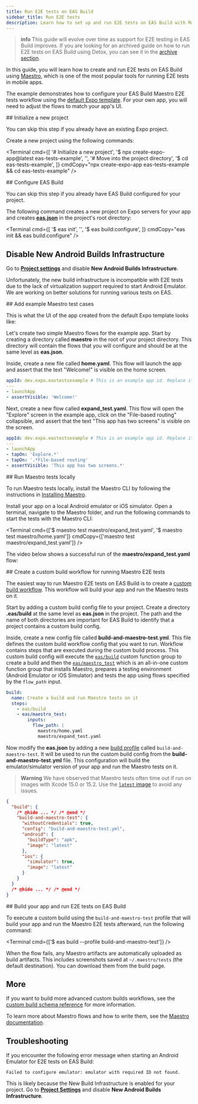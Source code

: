 ```yaml
---
title: Run E2E tests on EAS Build
sidebar_title: Run E2E tests
description: Learn how to set up and run E2E tests on EAS Build with Maestro.
---
```



> **info** This guide will evolve over time as support for E2E testing in EAS Build improves. If you are looking for an archived guide on how to run E2E tests on EAS Build using Detox, you can see it in the [archive section](/archive/e2e-tests/).

In this guide, you will learn how to create and run E2E tests on EAS Build using [Maestro](https://maestro.mobile.dev/), which is one of the most popular tools for running E2E tests in mobile apps.

The example demonstrates how to configure your EAS Build Maestro E2E tests workflow using the [default Expo template](/more/create-expo/#--template). For your own app, you will need to adjust the flows to match your app's UI.

<VideoBoxLink videoId="-o-bfIRrg9U" title="Watch: How to run E2E tests on EAS Build" />

<Step label="1">
## Initialize a new project

You can skip this step if you already have an existing Expo project.

Create a new project using the following commands:

<Terminal
  cmd={[
    '# Initialize a new project',
    '$ npx create-expo-app@latest eas-tests-example',
    '',
    '# Move into the project directory',
    '$ cd eas-tests-example',
  ]}
  cmdCopy="npx create-expo-app eas-tests-example && cd eas-tests-example"
/>
</Step>

<Step label="2">
## Configure EAS Build

You can skip this step if you already have EAS Build configured for your project.

The following command creates a new project on Expo servers for your app and creates [**eas.json**](/build/eas-json/) in the project's root directory:

<Terminal
  cmd={[
    '$ eas init',
    '',
    '$ eas build:configure',
  ]}
  cmdCopy="eas init && eas build:configure"
/>
</Step>

<Step label="3">

## Disable New Android Builds Infrastructure

Go to [**Project settings**](https://expo.dev/accounts/[account]/projects/[project]/settings) and disable **New Android Builds Infrastructure**.

Unfortunately, the new build infrastructure is incompatible with E2E tests due to the lack of virtualization support required to start Android Emulator. We are working on better solutions for running various tests on EAS.

</Step>

<Step label="4">
## Add example Maestro test cases

This is what the UI of the app created from the default Expo template looks like:

<div style={{ display: 'flex', justifyContent: 'center' }}>
  <ContentSpotlight src="/static/images/eas-build/tests/01-home.png" className="max-w-[360px]" />
  <ContentSpotlight src="/static/images/eas-build/tests/02-explore.png" className="max-w-[360px]" />
</div>

Let's create two simple Maestro flows for the example app. Start by creating a directory called **maestro** in the root of your project directory. This directory will contain the flows that you will configure and should be at the same level as **eas.json**.

Inside, create a new file called **home.yaml**. This flow will launch the app and assert that the text "Welcome!" is visible on the home screen.

```yaml maestro/home.yaml
appId: dev.expo.eastestsexample # This is an example app id. Replace it with your app id.
---
- launchApp
- assertVisible: 'Welcome!'
```

Next, create a new flow called **expand_test.yaml**. This flow will open the "Explore" screen in the example app, click on the "File-based routing" collapsible, and assert that the text "This app has two screens" is visible on the screen.

```yaml maestro/expand_test.yaml
appId: dev.expo.eastestsexample # This is an example app id. Replace it with your app id.
---
- launchApp
- tapOn: 'Explore.*'
- tapOn: '.*File-based routing'
- assertVisible: 'This app has two screens.*'
```

</Step>

<Step label="5">
## Run Maestro tests locally

To run Maestro tests locally, install the Maestro CLI by following the instructions in [Installing Maestro](https://maestro.mobile.dev/getting-started/installing-maestro).

Install your app on a local Android emulator or iOS simulator. Open a terminal, navigate to the Maestro folder, and run the following commands to start the tests with the Maestro CLI:

<Terminal
  cmd={['$ maestro test maestro/expand_test.yaml', '$ maestro test maestro/home.yaml']}
  cmdCopy={['maestro test maestro/expand_test.yaml']}
/>

The video below shows a successful run of the **maestro/expand_test.yaml** flow:

<ContentSpotlight file="guides/local-e2e.mp4" />

</Step>

<Step label="6">
## Create a custom build workflow for running Maestro E2E tests

The easiest way to run Maestro E2E tests on EAS Build is to create a [custom build workflow](/custom-builds/get-started/). This workflow will build your app and run the Maestro tests on it.

Start by adding a custom build config file to your project. Create a directory **.eas/build** at the same level as **eas.json** in the project. The path and the name of both directories are important for EAS Build to identify that a project contains a custom build config.

Inside, create a new config file called **build-and-maestro-test.yml**. This file defines the custom build workflow config that you want to run. Workflow contains steps that are executed during the custom build process. This custom build config will execute the [`eas/build`](custom-builds/schema/#easbuild) custom function group to create a build and then the [`eas/maestro_test`](custom-builds/schema/#easmaestro_test) which is an all-in-one custom function group that installs Maestro, prepares a testing environment (Android Emulator or iOS Simulator) and tests the app using flows specified by the `flow_path` input.

```yaml .eas/build/build-and-maestro-test.yml
build:
  name: Create a build and run Maestro tests on it
  steps:
    - eas/build
    - eas/maestro_test:
        inputs:
          flow_path: |
            maestro/home.yaml
            maestro/expand_test.yaml
```

Now modify the **eas.json** by adding a new [build profile](/build/eas-json/#build-profiles) called `build-and-maestro-test`. It will be used to run the custom build config from the **build-and-maestro-test.yml** file. This configuration will build the emulator/simulator version of your app and run the Maestro tests on it.

> **Warning** We have observed that Maestro tests often time out if run on images with Xcode 15.0 or 15.2. Use the [`latest` image](/build-reference/infrastructure/#configuring-build-environment) to avoid any issues.

```json eas.json
{
  "build": {
    /* @hide ... */ /* @end */
    "build-and-maestro-test": {
      "withoutCredentials": true,
      "config": "build-and-maestro-test.yml",
      "android": {
        "buildType": "apk",
        "image": "latest"
      },
      "ios": {
        "simulator": true,
        "image": "latest"
      }
    }
  }
  /* @hide ... */ /* @end */
}
```

</Step>

<Step label="7">
## Build your app and run E2E tests on EAS Build

To execute a custom build using the `build-and-maestro-test` profile that will build your app and run the Maestro E2E tests afterward, run the following command:

<Terminal cmd={['$ eas build --profile build-and-maestro-test']} />

<ContentSpotlight
  alt="Logs of successful Maestro tests"
  src="/static/images/eas-build/tests/03-logs.png"
  className="max-w-[600px]"
/>

When the flow fails, any Maestro artifacts are automatically uploaded as build artifacts. This includes screenshots saved at `~/.maestro/tests` (the default destination). You can download them from the build page.

<ContentSpotlight
  alt="Failed Maestro tests artifacts"
  src="/static/images/eas-build/tests/04-artifacts.png"
  className="max-w-[600px]"
/>
</Step>

## More

If you want to build more advanced custom builds workflows, see the [custom build schema reference](/custom-builds/schema/) for more information.

To learn more about Maestro flows and how to write them, see the [Maestro documentation](https://maestro.mobile.dev).

## Troubleshooting

If you encounter the following error message when starting an Android Emulator for E2E tests on EAS Build:

```text
Failed to configure emulator: emulator with required ID not found.
```

This is likely because the New Build Infrastructure is enabled for your project. Go to [**Project Settings**](https://expo.dev/accounts/[account]/projects/[project]/settings) and disable **New Android Builds Infrastructure**.
